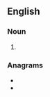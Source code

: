 ==English==

===Noun===
{{head|en|noun plural form}}

# {{plural of|prig|lang=en}}

===Anagrams===
* {{l|en|grips}}
* {{l|en|sprig}}